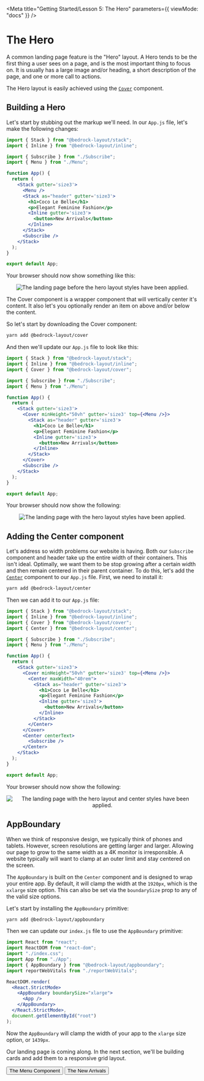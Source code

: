 
<Meta
  title="Getting Started/Lesson 5: The Hero"
  parameters={{ viewMode: "docs" }}
/>

# The Hero

A common landing page feature is the "Hero" layout. A Hero tends to be the first thing a user sees on a page, and is the most important thing to focus on. It is usually has a large image and/or heading, a short description of the page, and one or more call to actions.

The Hero layout is easily achieved using the [`Cover`](/?path=/docs/wrapper-components-cover--api) component.

## Building a Hero

Let's start by stubbing out the markup we'll need. In our `App.js` file, let's make the following changes:

```jsx
import { Stack } from "@bedrock-layout/stack";
import { Inline } from "@bedrock-layout/inline";

import { Subscribe } from "./Subscribe";
import { Menu } from "./Menu";

function App() {
  return (
    <Stack gutter='size3'>
      <Menu />
      <Stack as="header" gutter='size3'>
        <h1>Coco Le Belle</h1>
        <p>Elegant Feminine Fashion</p>
        <Inline gutter='size3'>
          <button>New Arrivals</button>
        </Inline>
      </Stack>
      <Subscribe />
    </Stack>
  );
}

export default App;
```

Your browser should now show something like this:

<Center centerChildren>
  <img
    style={{ maxWidth: 800 }}
    src={heroPageInitial}
    alt="The landing page before the hero layout styles have been applied."
  />
</Center>

The Cover component is a wrapper component that will vertically center it's content. It also let's you optionally render an item on above and/or below the content.

So let's start by downloading the Cover component:

```bash
yarn add @bedrock-layout/cover
```

And then we'll update our `App.js` file to look like this:

```jsx
import { Stack } from "@bedrock-layout/stack";
import { Inline } from "@bedrock-layout/inline";
import { Cover } from "@bedrock-layout/cover";

import { Subscribe } from "./Subscribe";
import { Menu } from "./Menu";

function App() {
  return (
    <Stack gutter='size3'>
      <Cover minHeight="50vh" gutter='size3' top={<Menu />}>
        <Stack as="header" gutter='size3'>
          <h1>Coco Le Belle</h1>
          <p>Elegant Feminine Fashion</p>
          <Inline gutter='size3'>
            <button>New Arrivals</button>
          </Inline>
        </Stack>
      </Cover>
      <Subscribe />
    </Stack>
  );
}

export default App;
```

Your browser should now show the following:

<Center centerChildren>
  <img
    style={{ maxWidth: 800 }}
    src={heroPageWithCover}
    alt="The landing page with the hero layout styles have been applied."
  />
</Center>

## Adding the Center component

Let's address so width problems our website is having. Both our `Subscribe` component and header take up the entire width of their containers. This isn't ideal. Optimally, we want them to be stop growing after a certain width and then remain centered in their parent container. To do this, let's add the [`Center`](/?path=/docs/wrapper-components-center--api) component to our `App.js` file. First, we need to install it:

```bash
yarn add @bedrock-layout/center
```

Then we can add it to our `App.js` file:

```jsx
import { Stack } from "@bedrock-layout/stack";
import { Inline } from "@bedrock-layout/inline";
import { Cover } from "@bedrock-layout/cover";
import { Center } from "@bedrock-layout/center";

import { Subscribe } from "./Subscribe";
import { Menu } from "./Menu";

function App() {
  return (
    <Stack gutter='size3'>
      <Cover minHeight="50vh" gutter='size3' top={<Menu />}>
        <Center maxWidth="40rem">
          <Stack as="header" gutter='size3'>
            <h1>Coco Le Belle</h1>
            <p>Elegant Feminine Fashion</p>
            <Inline gutter='size3'>
              <button>New Arrivals</button>
            </Inline>
          </Stack>
        </Center>
      </Cover>
      <Center centerText>
        <Subscribe />
      </Center>
    </Stack>
  );
}

export default App;
```

Your browser should now show the following:

<Center centerChildren>
  <img
    style={{ maxWidth: 800 }}
    src={heroPageWithCenter}
    alt="The landing page with the hero layout and center styles have been applied."
  />
</Center>

## AppBoundary

When we think of responsive design, we typically think of phones and tablets. However, screen resolutions are getting larger and larger. Allowing our page to grow to the same width as a 4K monitor is irresponsible. A website typically will want to clamp at an outer limit and stay centered on the screen.

The `AppBoundary` is built on the `Center` component and is designed to wrap your entire app. By default, it will clamp the width at the `1920px`, which is the `xxlarge` size option. This can also be set via the `boundarySize` prop to any of the valid size options.

Let's start by installing the `AppBoundary` primitive:

```bash
yarn add @bedrock-layout/appboundary
```

Then we can update our `index.js` file to use the `AppBoundary` primitive:

```jsx
import React from "react";
import ReactDOM from "react-dom";
import "./index.css";
import App from "./App";
import { AppBoundary } from "@bedrock-layout/appboundary";
import reportWebVitals from "./reportWebVitals";

ReactDOM.render(
  <React.StrictMode>
    <AppBoundary boundarySize="xlarge">
      <App />
    </AppBoundary>
  </React.StrictMode>,
  document.getElementById("root")
);
```

Now the `AppBoundary` will clamp the width of your app to the `xlarge` size option, or `1439px`.

Our landing page is coming along. In the next section, we'll be building cards and add them to a responsive grid layout.

<Inline switchAt="25rem" stretch={1} gutter="size3" minItemWidth="fit-content">
  <Button
    as="a"
    href="/?path=/docs/getting-started-lesson-4-the-menu-component--page"
  >
    The Menu Component
  </Button>
  <span />
  <Button
    as="a"
    href="/?path=/docs/getting-started-lesson-6-the-new-arrivals--page"
  >
    The New Arrivals
  </Button>
</Inline>
